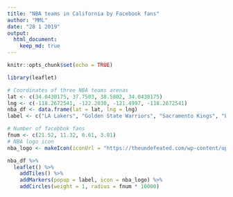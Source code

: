 ```yaml
---
title: "NBA teams in California by Facebook fans"
author: "MML"
date: "28 1 2019"
output: 
  html_document:
    keep_md: true
---
```


```r
knitr::opts_chunk$set(echo = TRUE)
```

```r
library(leaflet)

# Coordinates of three NBA teams arenas
lat <- c(34.0430175, 37.7503, 38.5802, 34.0430175)
lng <- c(-118.2672541, -122.2030, -121.4997, -118.2672541)
nba_df <- data.frame(lat = lat, lng = lng)
label <- c("LA Lakers", "Golden State Warriors", "Sacramento Kings", "LA Clippers")

# Number of facebbok fans
fnum <- c(21.52, 11.32, 6.61, 3.81)
# NBA logo icon
nba_logo <- makeIcon(iconUrl = "https://theundefeated.com/wp-content/uploads/2017/05/nba-logo.png", iconWidth = 20, iconHeight = 43)
```

```r
nba_df %>% 
  leaflet() %>% 
    addTiles() %>%
    addMarkers(popup = label, icon = nba_logo) %>%
    addCircles(weight = 1, radius = fnum * 10000)
```